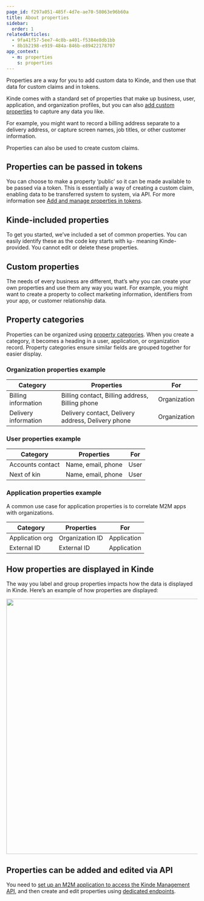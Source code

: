 ```yaml
---
page_id: f297a051-485f-4d7e-ae70-58063e96b60a
title: About properties
sidebar:
  order: 1
relatedArticles:
  - 9fa41f57-5ee7-4c8b-a401-f5384e8db1bb
  - 8b1b2198-e919-484a-846b-e89422178707
app_context:
  - m: properties
    s: properties
---
```


Properties are a way for you to add custom data to Kinde, and then use that data for custom claims and in tokens.

Kinde comes with a standard set of properties that make up business, user, application, and organization profiles, but you can also [add custom properties](/properties/work-with-properties/manage-properties/) to capture any data you like.

For example, you might want to record a billing address separate to a delivery address, or capture screen names, job titles, or other customer information.

Properties can also be used to create custom claims.

## Properties can be passed in tokens

You can choose to make a property ‘public’ so it can be made available to be passed via a token. This is essentially a way of creating a custom claim, enabling data to be transferred system to system, via API. For more information see [Add and manage properties in tokens](/properties/work-with-properties/properties-in-tokens/).

## Kinde-included properties

To get you started, we’ve included a set of common properties. You can easily identify these as the code key starts with `kp-` meaning Kinde-provided. You cannot edit or delete these properties.

## Custom properties

The needs of every business are different, that’s why you can create your own properties and use them any way you want. For example, you might want to create a property to collect marketing information, identifiers from your app, or customer relationship data.

## Property categories

Properties can be organized using [property categories](/properties/work-with-properties/property-groups/). When you create a category, it becomes a heading in a user, application, or organization record. Property categories ensure similar fields are grouped together for easier display. 

### Organization properties example

| Category             | Properties                                         | For          |
| -------------------- | -------------------------------------------------- | ------------ |
| Billing information  | Billing contact, Billing address, Billing phone    | Organization |
| Delivery information | Delivery contact, Delivery address, Delivery phone | Organization |

### User properties example

| Category         | Properties         | For  |
| ---------------- | ------------------ | ---- |
| Accounts contact | Name, email, phone | User |
| Next of kin      | Name, email, phone | User |

### Application properties example

A common use case for application properties is to correlate M2M apps with organizations.

| Category         | Properties         | For         |
| -----------      | ------------       | ----        |
| Application org  | Organization ID    | Application |
| External ID      | External ID        | Application |


## How properties are displayed in Kinde

The way you label and group properties impacts how the data is displayed in Kinde. Here’s an example of how properties are displayed:

<img
  src="https://imagedelivery.net/skPPZTHzSlcslvHjesZQcQ/8250f7ea-f6a2-4c47-2e40-a824ef4f4800/public"
  alt=""
  width="672px"
  height="auto"
  fetchpriority="low"
  loading="lazy"
  decoding="async"
/>

## Properties can be added and edited via API

You need to [set up an M2M application to access the Kinde Management API](/developer-tools/kinde-api/connect-to-kinde-api/), and then create and edit properties using [dedicated endpoints](https://kinde.com/api/docs/#kinde-management-api-properties). 
